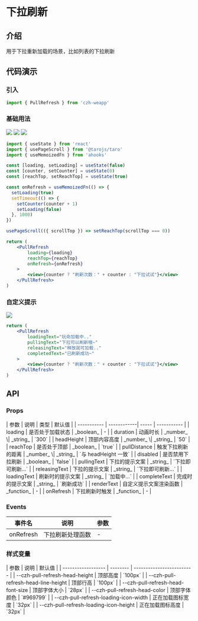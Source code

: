 
# 下拉刷新

## 介绍

用于下拉重新加载的场景，比如列表的下拉刷新

## 代码演示

### 引入

```jsx
import { PullRefresh } from 'czh-weapp'
```

### 基础用法

<Image src="/imgs/pull-refresh/basic.jpg" />

<Image src="/imgs/pull-refresh/loading.jpg" />

<Image src="/imgs/pull-refresh/count.jpg" />

```jsx
import { useState } from 'react'
import { usePageScroll } from '@tarojs/taro'
import { useMemoizedFn } from 'ahooks'

const [loading, setLoading] = useState(false)
const [counter, setCounter] = useState(0)
const [reachTop, setReachTop] = useState(true)

const onRefresh = useMemoizedFn(() => {
  setLoading(true)
  setTimeout(() => {
    setCounter(counter + 1)
    setLoading(false)
  }, 1000) 
})

usePageScroll(({ scrollTop }) => setReachTop(scrollTop === 0))

return (
	<PullRefresh
		loading={loading}
		reachTop={reachTop}
		onRefresh={onRefresh}
	>
		<view>{counter ? "刷新次数：" + counter : "下拉试试"}</view>
	</PullRefresh>
)
```

### 自定义提示

<Image src="/imgs/pull-refresh/custom.jpg" />

```jsx
return (
	<PullRefresh
		loadingText="玩命加载中.."
		pullingText="下拉可以刷新哦~"
		releasingText="释放就可加载.."
		completedText="已刷新成功~"
	>
		<view>{counter ? "刷新次数：" + counter : "下拉试试"}</view>
	</PullRefresh>
)	
```

## API

### Props

<div class="table-container">
| 参数        | 说明         | 类型   |  默认值      |
| ----------- | ------------| ----- | ----------- |
| loading |  是否处于加载状态 | _boolean_ | - |
| duration | 动画时长 | _number_ \| _string_ | `300` |
| headHeight | 顶部内容高度 | _number_ \| _string_ | `50` |
| reachTop | 是否处于顶部 | _boolean_ | `true` |
| pullDistance | 触发下拉刷新的距离 | _number_ \| _string_ | `与 headHeight 一致` |
| disabled | 是否禁用下拉刷新 | _boolean_ | `false` |
| pullingText | 下拉的提示文案 | _string_ | `下拉即可刷新...` |
| releasingText | 下拉的提示文案 | _string_ | `下拉即可刷新...` |
| loadingText | 刷新时的提示文案 | _string_ | `加载中...` |
| completeText | 完成时的提示文案 | _string_ | `刷新成功` |
| renderText | 自定义提示文案渲染函数 | _function_ | - |
| onRefresh | 下拉刷新时触发	 | _function_ | - |
</div>

### Events

| 事件名 | 说明 | 参数  |
| --- | --- | --- |
| onRefresh | 下拉刷新处理函数 | - |

### 样式变量

<div class="table-container">
| 参数               | 说明     | 默认值                    |
| ------------------ | -------- | ------------------------- | 
| --czh-pull-refresh-head-height     | 顶部高度 | `100px`   | 
| --czh-pull-refresh-head-line-height | 顶部行高 | `100px`  | 
| --czh-pull-refresh-head-font-size | 顶部字体大小 | `28px`  |
| --czh-pull-refresh-head-color | 顶部字体颜色 | `#969799`  |
| --czh-pull-refresh-loading-icon-width | 正在加载图标宽度 | `32px`  | 
| --czh-pull-refresh-loading-icon-height | 正在加载图标高度 | `32px`  | 
</div>